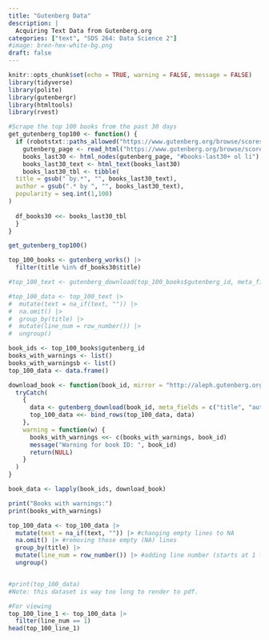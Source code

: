 ```yaml
---
title: "Gutenberg Data"
description: |
  Acquiring Text Data from Gutenberg.org
categories: ["text", "SDS 264: Data Science 2"]
#image: bren-hex-white-bg.png
draft: false
---
```


```r
knitr::opts_chunk$set(echo = TRUE, warning = FALSE, message = FALSE) 
library(tidyverse)
library(polite)
library(gutenbergr)
library(htmltools)
library(rvest)
```

```r
#Scrape the top 100 books from the past 30 days
get_gutenberg_top100 <- function() {
  if (robotstxt::paths_allowed("https://www.gutenberg.org/browse/scores/top#books-last30") == "TRUE") {
    gutenberg_page <- read_html("https://www.gutenberg.org/browse/scores/top#books-last30")
    books_last30 <- html_nodes(gutenberg_page, "#books-last30+ ol li")
    books_last30_text <- html_text(books_last30)
    books_last30_tbl <- tibble(
  title = gsub(" by.*", "", books_last30_text),
  author = gsub(".* by ", "", books_last30_text),
  popularity = seq.int(1,100)
)
    
  df_books30 <<- books_last30_tbl
  }
}

get_gutenberg_top100()
```

```r
top_100_books <- gutenberg_works() |>
  filter(title %in% df_books30$title)

#top_100_text <- gutenberg_download(top_100_books$gutenberg_id, meta_fields = c("title", "author"))

#top_100_data <- top_100_text |>
#  mutate(text = na_if(text, "")) |>
#  na.omit() |>
#  group_by(title) |>
#  mutate(line_num = row_number()) |>
#  ungroup()
```

```r
book_ids <- top_100_books$gutenberg_id
books_with_warnings <- list()
books_with_warningsb <- list()
top_100_data <- data.frame()

download_book <- function(book_id, mirror = "http://aleph.gutenberg.org") {
  tryCatch(
    {
      data <- gutenberg_download(book_id, meta_fields = c("title", "author"), mirror = mirror)
      top_100_data <<- bind_rows(top_100_data, data)
    },
    warning = function(w) {
      books_with_warnings <<- c(books_with_warnings, book_id)
      message("Warning for book ID: ", book_id) 
      return(NULL)
    }
  )
}

book_data <- lapply(book_ids, download_book)

print("Books with warnings:")
print(books_with_warnings)

top_100_data <- top_100_data |>
  mutate(text = na_if(text, "")) |> #changing empty lines to NA
  na.omit() |> #removing those empty (NA) lines
  group_by(title) |>
  mutate(line_num = row_number()) |> #adding line number (starts at 1 for each book)
  ungroup()


#print(top_100_data)
#Note: this dataset is way too long to render to pdf. 

#For viewing
top_100_line_1 <- top_100_data |>
  filter(line_num == 1)
head(top_100_line_1)
```
